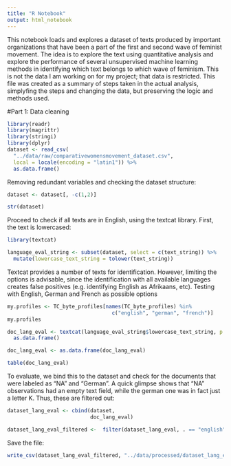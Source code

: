 ```yaml
---
title: "R Notebook"
output: html_notebook
---
```


This notebook loads and explores a dataset of texts produced by important
organizations that have been a part of the first and second wave of feminist 
movement. The idea is to explore the text using quantitative analysis and explore
the performance of several unsupervised machine learning methods in identifying
which text belongs to which wave of feminism.
This is not the data I am working on for my project; that data is restricted.
This file was created as a summary of steps taken in the actual analysis,
simplyfing the steps and changing the data, but preserving the logic and
methods used. 


#Part 1: Data cleaning

```r
library(readr)
library(magrittr)
library(stringi)
library(dplyr)
dataset <- read_csv(
  "../data/raw/comparativewomensmovement_dataset.csv",
  local = locale(encoding = "latin1")) %>%
  as.data.frame()
```

Removing redundant variables and checking the dataset structure:
```r
dataset <- dataset[, -c(1,2)]

str(dataset)
```

Proceed to check if all texts are in English, using the textcat library.
First, the text is lowercased:
```r
library(textcat)

language_eval_string <- subset(dataset, select = c(text_string)) %>%
  mutate(lowercase_text_string = tolower(text_string))

```

Textcat provides a number of texts for identification. However, limiting the 
options is advisable, since the identification with all available languages
creates false positives (e.g. identifying English as Afrikaans, etc). Testing
with English, German and French as possible options
```r
my.profiles <- TC_byte_profiles[names(TC_byte_profiles) %in% 
                                  c("english", "german", "french")]
my.profiles

doc_lang_eval <- textcat(language_eval_string$lowercase_text_string, p = my.profiles) %>%
  as.data.frame()

doc_lang_eval <- as.data.frame(doc_lang_eval)

table(doc_lang_eval)
```

To evaluate, we bind this to the dataset and check for the 
documents that were labeled as "NA" and "German". A quick glimpse shows
that "NA" observations had an empty text field, while the german one
was in fact just a letter K. Thus, these are filtered out:
```r
dataset_lang_eval <- cbind(dataset,
                           doc_lang_eval)

dataset_lang_eval_filtered <-  filter(dataset_lang_eval, . == "english")
```
Save the file:
```r
write_csv(dataset_lang_eval_filtered, "../data/processed/dataset_lang_eval_filtered.csv")
```